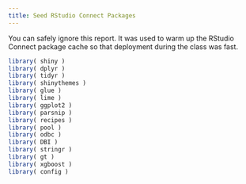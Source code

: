 ```yaml
--- 
title: Seed RStudio Connect Packages
---
```

You can safely ignore this report. It was used 
to warm up the RStudio Connect package cache
so that deployment during the class was fast.

```r
library( shiny )
library( dplyr )
library( tidyr )
library( shinythemes )
library( glue )
library( lime )
library( ggplot2 )
library( parsnip )
library( recipes )
library( pool )
library( odbc )
library( DBI )
library( stringr )
library( gt )
library( xgboost )
library( config )
```
